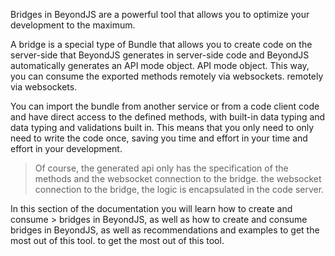 
<DocHeader pretitle="Backend" title="Bridges" />

Bridges in BeyondJS are a powerful tool that
allows you to optimize your development to the maximum.

A bridge is a special type of Bundle that allows you to create code on the server-side that BeyondJS generates in
server-side code and BeyondJS automatically generates an API mode object.
API mode object. This way, you can consume the exported methods remotely via websockets.
remotely via websockets.

You can import the bundle from another service or from a code
client code and have direct access to the defined methods, with built-in data typing and
data typing and validations built in. This means that you only need to
only need to write the code once, saving you time and effort in your
time and effort in your development.

> Of course, the generated api only has the specification of the methods and the websocket connection to the bridge.
> the websocket connection to the bridge, the logic is encapsulated in the code
> server.

In this section of the documentation you will learn how to create and consume > bridges in BeyondJS, as well as how to create and consume
bridges in BeyondJS, as well as recommendations and examples to get the most out of this tool.
to get the most out of this tool.

<Title tag="h2" text="Create a bridge" />

Are you ready to get the most out of BeyondJS and optimize your projects with bridges?
Here we'll show you a step-by-step tutorial on how to create a bridge
step-by-step tutorial to create a bridge and export your methods easily and quickly!
and fast!

<Title tag="h4" text="Module creation" />

To give context to the process, let's imagine that you are
coding in a package whose name is "awesome-api".

1. Make sure you are in the root of your project at the level of the `package.json` file.
   `package.json`.

2. Open the terminal and execute the command `beyond add module`.

    This command is interactive, which means that it requires a > console with interactive capabilities for its correct execution.

    > console with interactive functionalities for its correct execution.
    > If you do not have an interactive console, it is recommended to > create the module using the Workspace.
    > create the module using the <BeyondJS/> Workspace or.
    > manually <Link href="/docs/modules/creation">following the steps detailed in the documentation.</Link>.

3. The command will prompt for the subpath, this is the name of the module
   which will be used to export it later.
4. select `bridge` as the type of bundle to create.

<Title tag="h4" text="Bridge code" />

Once created, open the `.ts` file of the module and create the object with the methods you want to export.
object with the methods you want to export.
In order for <BeyondJS/> to generate the client-side bridge you must
export the object by adding the
magic /\*bundle\*/ after the "exports" keyword.

Your bridge code should look similar to the following:

<CodeBox title="bridge.ts">
	{`export /*actions*/ /*bundle*/ class Auth {
    // métodos y definiciones
}`}
</CodeBox>

In the example code, we show how to export a class to be instantiated as a bridge.
instantiated as a bridge. However, it is possible to export an already instantiated
object or a flat object directly as a bridge.
This is done by adding the corresponding magic comments
(/\*bundle\*/ /\*actions\*/) to the export expression. The process of
whether you are working with a class or an object.

<Title tag="h4" text="Module import" />

To use your methods in other modules, import the bridge
using the bare-specifier, i.e., using the package name
followed by the corresponding subpath. As shown below:

<Code>{`import {auth} from 'awesome-api/auth';`}</Code>

<NextLinks items={['backend/debug', 'backend/ssrserver']} />
